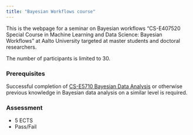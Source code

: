 ```yaml
---
title: "Bayesian Workflows course"
---
```


This is the webpage for a seminar on Bayesian workflows "CS-E407520 Special Course in Machine Learning and Data Science: Bayesian Workflows" at Aalto University targeted at master students and doctoral researchers. 

The number of participants is limited to 30. 

### Prerequisites 

Successful completion of [CS-E5710 Bayesian Data Analysis](https://avehtari.github.io/BDA_course_Aalto/index.html) or otherwise previous knowledge in Bayesian data analysis on a similar level is required. 

### Assessment  

- 5 ECTS
- Pass/Fail 
